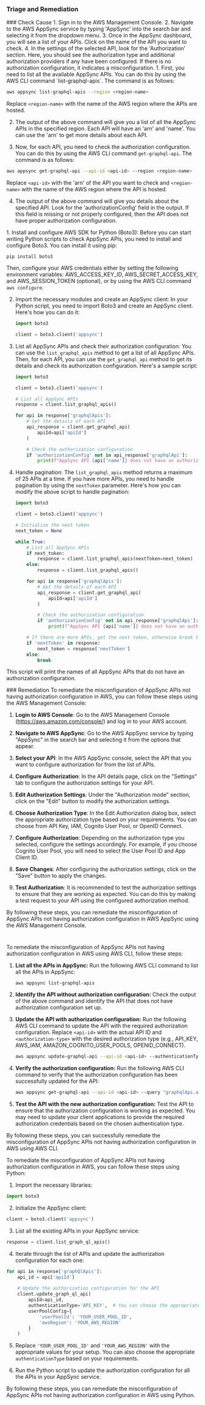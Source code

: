 
### Triage and Remediation
<Tabs>

<Tab title='Cause'>
### Check Cause
<AccordionGroup>
<Accordion title='Using Console' defaultOpen='true'>
1. Sign in to the AWS Management Console.
2. Navigate to the AWS AppSync service by typing 'AppSync' into the search bar and selecting it from the dropdown menu.
3. Once in the AppSync dashboard, you will see a list of your APIs. Click on the name of the API you want to check.
4. In the settings of the selected API, look for the 'Authorization' section. Here, you should see the authorization type and additional authorization providers if any have been configured. If there is no authorization configuration, it indicates a misconfiguration.
</Accordion>

<Accordion title='Using CLI'>
1. First, you need to list all the available AppSync APIs. You can do this by using the AWS CLI command `list-graphql-apis`. The command is as follows:

```bash
aws appsync list-graphql-apis --region <region-name>
```
Replace `<region-name>` with the name of the AWS region where the APIs are hosted.

2. The output of the above command will give you a list of all the AppSync APIs in the specified region. Each API will have an 'arn' and 'name'. You can use the 'arn' to get more details about each API.

3. Now, for each API, you need to check the authorization configuration. You can do this by using the AWS CLI command `get-graphql-api`. The command is as follows:

```bash
aws appsync get-graphql-api --api-id <api-id> --region <region-name>
```
Replace `<api-id>` with the 'arn' of the API you want to check and `<region-name>` with the name of the AWS region where the API is hosted.

4. The output of the above command will give you details about the specified API. Look for the 'authorizationConfig' field in the output. If this field is missing or not properly configured, then the API does not have proper authorization configuration.
</Accordion>

<Accordion title='Using Python'>
1. Install and configure AWS SDK for Python (Boto3): Before you can start writing Python scripts to check AppSync APIs, you need to install and configure Boto3. You can install it using pip:

   ```
   pip install boto3
   ```
   Then, configure your AWS credentials either by setting the following environment variables: AWS_ACCESS_KEY_ID, AWS_SECRET_ACCESS_KEY, and AWS_SESSION_TOKEN (optional), or by using the AWS CLI command `aws configure`.

2. Import the necessary modules and create an AppSync client: In your Python script, you need to import Boto3 and create an AppSync client. Here's how you can do it:

   ```python
   import boto3

   client = boto3.client('appsync')
   ```

3. List all AppSync APIs and check their authorization configuration: You can use the `list_graphql_apis` method to get a list of all AppSync APIs. Then, for each API, you can use the `get_graphql_api` method to get its details and check its authorization configuration. Here's a sample script:

   ```python
   import boto3

   client = boto3.client('appsync')

   # List all AppSync APIs
   response = client.list_graphql_apis()

   for api in response['graphqlApis']:
       # Get the details of each API
       api_response = client.get_graphql_api(
           apiId=api['apiId']
       )

       # Check the authorization configuration
       if 'authorizationConfig' not in api_response['graphqlApi']:
           print(f"AppSync API {api['name']} does not have an authorization configuration.")
   ```

4. Handle pagination: The `list_graphql_apis` method returns a maximum of 25 APIs at a time. If you have more APIs, you need to handle pagination by using the `nextToken` parameter. Here's how you can modify the above script to handle pagination:

   ```python
   import boto3

   client = boto3.client('appsync')

   # Initialize the next token
   next_token = None

   while True:
       # List all AppSync APIs
       if next_token:
           response = client.list_graphql_apis(nextToken=next_token)
       else:
           response = client.list_graphql_apis()

       for api in response['graphqlApis']:
           # Get the details of each API
           api_response = client.get_graphql_api(
               apiId=api['apiId']
           )

           # Check the authorization configuration
           if 'authorizationConfig' not in api_response['graphqlApi']:
               print(f"AppSync API {api['name']} does not have an authorization configuration.")

       # If there are more APIs, get the next token, otherwise break the loop
       if 'nextToken' in response:
           next_token = response['nextToken']
       else:
           break
   ```
This script will print the names of all AppSync APIs that do not have an authorization configuration.
</Accordion>

</AccordionGroup>
</Tab>
<Tab title='Remediation'>
### Remediation

<AccordionGroup>
<Accordion title='Using Console' defaultOpen='true'>
To remediate the misconfiguration of AppSync APIs not having authorization configuration in AWS, you can follow these steps using the AWS Management Console:

1. **Login to AWS Console**: Go to the AWS Management Console (https://aws.amazon.com/console/) and log in to your AWS account.

2. **Navigate to AWS AppSync**: Go to the AWS AppSync service by typing "AppSync" in the search bar and selecting it from the options that appear.

3. **Select your API**: In the AWS AppSync console, select the API that you want to configure authorization for from the list of APIs.

4. **Configure Authorization**: In the API details page, click on the "Settings" tab to configure the authorization settings for your API.

5. **Edit Authorization Settings**: Under the "Authorization mode" section, click on the "Edit" button to modify the authorization settings.

6. **Choose Authorization Type**: In the Edit Authorization dialog box, select the appropriate authorization type based on your requirements. You can choose from API Key, IAM, Cognito User Pool, or OpenID Connect.

7. **Configure Authorization**: Depending on the authorization type you selected, configure the settings accordingly. For example, if you choose Cognito User Pool, you will need to select the User Pool ID and App Client ID.

8. **Save Changes**: After configuring the authorization settings, click on the "Save" button to apply the changes.

9. **Test Authorization**: It is recommended to test the authorization settings to ensure that they are working as expected. You can do this by making a test request to your API using the configured authorization method.

By following these steps, you can remediate the misconfiguration of AppSync APIs not having authorization configuration in AWS AppSync using the AWS Management Console.

#
</Accordion>

<Accordion title='Using CLI'>
To remediate the misconfiguration of AppSync APIs not having authorization configuration in AWS using AWS CLI, follow these steps:

1. **List all the APIs in AppSync:**
    Run the following AWS CLI command to list all the APIs in AppSync:
    ```bash
    aws appsync list-graphql-apis
    ```

2. **Identify the API without authorization configuration:**
    Check the output of the above command and identify the API that does not have authorization configuration set up.

3. **Update the API with authorization configuration:**
    Run the following AWS CLI command to update the API with the required authorization configuration. Replace `<api-id>` with the actual API ID and `<authorization-type>` with the desired authorization type (e.g., API_KEY, AWS_IAM, AMAZON_COGNITO_USER_POOLS, OPENID_CONNECT).
    ```bash
    aws appsync update-graphql-api --api-id <api-id> --authenticationType <authorization-type>
    ```

4. **Verify the authorization configuration:**
    Run the following AWS CLI command to verify that the authorization configuration has been successfully updated for the API:
    ```bash
    aws appsync get-graphql-api --api-id <api-id> --query "graphqlApi.authenticationType"
    ```

5. **Test the API with the new authorization configuration:**
    Test the API to ensure that the authorization configuration is working as expected. You may need to update your client applications to provide the required authorization credentials based on the chosen authentication type.

By following these steps, you can successfully remediate the misconfiguration of AppSync APIs not having authorization configuration in AWS using AWS CLI.
</Accordion>

<Accordion title='Using Python'>
To remediate the misconfiguration of AppSync APIs not having authorization configuration in AWS, you can follow these steps using Python:

1. Import the necessary libraries:
```python
import boto3
```

2. Initialize the AppSync client:
```python
client = boto3.client('appsync')
```

3. List all the existing APIs in your AppSync service:
```python
response = client.list_graph_ql_apis()
```

4. Iterate through the list of APIs and update the authorization configuration for each one:
```python
for api in response['graphQlApis']:
    api_id = api['apiId']
    
    # Update the authorization configuration for the API
    client.update_graph_ql_api(
        apiId=api_id,
        authenticationType='API_KEY',  # You can choose the appropriate authentication type here
        userPoolConfig={
            'userPoolId': 'YOUR_USER_POOL_ID',
            'awsRegion': 'YOUR_AWS_REGION'
        }
    )
```

5. Replace `'YOUR_USER_POOL_ID'` and `'YOUR_AWS_REGION'` with the appropriate values for your setup. You can also choose the appropriate `authenticationType` based on your requirements.

6. Run the Python script to update the authorization configuration for all the APIs in your AppSync service.

By following these steps, you can remediate the misconfiguration of AppSync APIs not having authorization configuration in AWS using Python.
</Accordion>

</AccordionGroup>
</Tab>
</Tabs>
